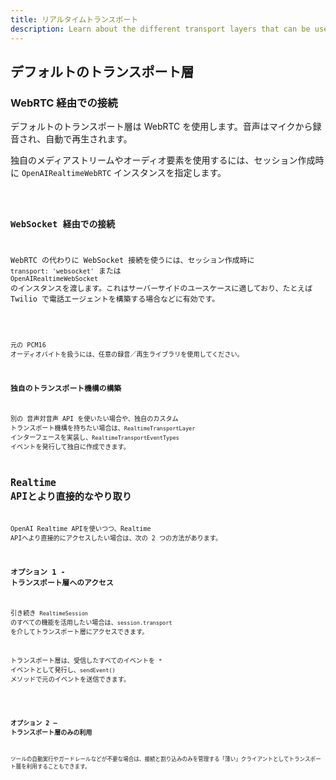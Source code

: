 ```yaml
---
title: リアルタイムトランスポート
description: Learn about the different transport layers that can be used with Realtime Agents.
---
```




## デフォルトのトランスポート層

### WebRTC 経由での接続

デフォルトのトランスポート層は WebRTC を使用します。音声はマイクから録音され、自動で再生されます。

独自のメディアストリームやオーディオ要素を使用するには、セッション作成時に `OpenAIRealtimeWebRTC` インスタンスを指定します。

<Code lang="typescript" code={customWebRTCTransportExample} />

### WebSocket 経由での接続

WebRTC の代わりに WebSocket 接続を使うには、セッション作成時に `transport: 'websocket'` または `OpenAIRealtimeWebSocket` のインスタンスを渡します。これはサーバーサイドのユースケースに適しており、たとえば Twilio で電話エージェントを構築する場合などに有効です。

<Code lang="typescript" code={websocketSessionExample} />

元の PCM16 オーディオバイトを扱うには、任意の録音／再生ライブラリを使用してください。

### 独自のトランスポート機構の構築

別の 音声対音声 API を使いたい場合や、独自のカスタム トランスポート機構を持ちたい場合は、`RealtimeTransportLayer` インターフェースを実装し、`RealtimeTransportEventTypes` イベントを発行して独自に作成できます。

## Realtime APIとより直接的なやり取り

OpenAI Realtime APIを使いつつ、Realtime APIへより直接的にアクセスしたい場合は、次の 2 つの方法があります。

### オプション 1 - トランスポート層へのアクセス

引き続き `RealtimeSession` のすべての機能を活用したい場合は、`session.transport` を介してトランスポート層にアクセスできます。

トランスポート層は、受信したすべてのイベントを `*` イベントとして発行し、`sendEvent()` メソッドで元のイベントを送信できます。

<Code lang="typescript" code={transportEventsExample} />

### オプション 2 — トランスポート層のみの利用

ツールの自動実行やガードレールなどが不要な場合は、接続と割り込みのみを管理する「薄い」クライアントとしてトランスポート層を利用することもできます。

<Code lang="typescript" code={thinClientExample} />
